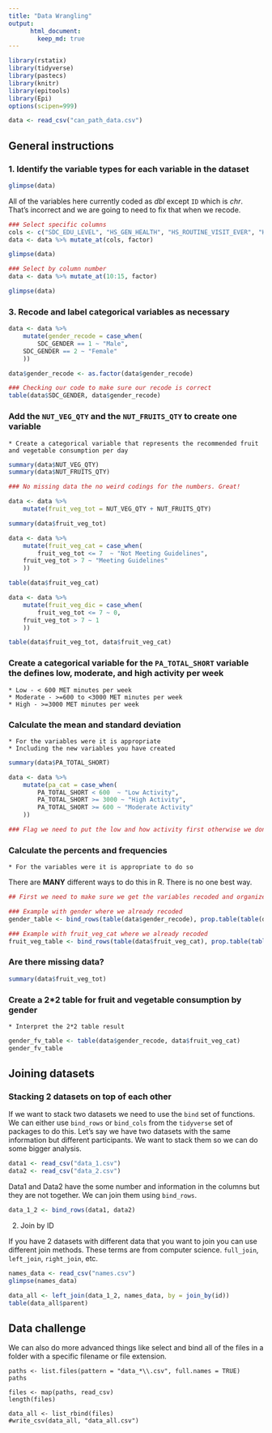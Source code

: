 ```yaml
---
title: "Data Wrangling"
output:
      html_document:
        keep_md: true
---
```


```r
library(rstatix)
library(tidyverse)
library(pastecs)
library(knitr)
library(epitools)
library(Epi)
options(scipen=999) 
```


```r
data <- read_csv("can_path_data.csv")
```

## General instructions

### 1. Identify the variable types for each variable in the dataset

```r
glimpse(data)
```

All of the variables here currently coded as _dbl_ except `ID` which is _chr_. That's incorrect and we are going to need to fix that when we recode.

```r
### Select specific columns
cols <- c("SDC_EDU_LEVEL", "HS_GEN_HEALTH", "HS_ROUTINE_VISIT_EVER", "HS_ROUTINE_VISIT_LAST", "HS_DENTAL_VISIT_EVER", "HS_DENTAL_VISIT_LAST")
data <- data %>% mutate_at(cols, factor)

```

```r
glimpse(data)
```

```r
### Select by column number
data <- data %>% mutate_at(10:15, factor)
```

```r
glimpse(data)
```

### 3. Recode and label categorical variables as necessary

```r
data <- data %>%
	mutate(gender_recode = case_when(
		SDC_GENDER == 1 ~ "Male",
    SDC_GENDER == 2 ~ "Female"
	))

data$gender_recode <- as.factor(data$gender_recode) 

### Checking our code to make sure our recode is correct
table(data$SDC_GENDER, data$gender_recode)
```

### Add the `NUT_VEG_QTY` and the `NUT_FRUITS_QTY` to create one variable
    * Create a categorical variable that represents the recommended fruit and vegetable consumption per day

```r
summary(data$NUT_VEG_QTY)
summary(data$NUT_FRUITS_QTY)

### No missing data the no weird codings for the numbers. Great! 

data <- data %>%
	mutate(fruit_veg_tot = NUT_VEG_QTY + NUT_FRUITS_QTY)

summary(data$fruit_veg_tot)

data <- data %>%
	mutate(fruit_veg_cat = case_when(
		fruit_veg_tot <= 7  ~ "Not Meeting Guidelines",
    fruit_veg_tot > 7 ~ "Meeting Guidelines"
	))

table(data$fruit_veg_cat)

data <- data %>%
	mutate(fruit_veg_dic = case_when(
		fruit_veg_tot <= 7 ~ 0,
    fruit_veg_tot > 7 ~ 1
	))

table(data$fruit_veg_tot, data$fruit_veg_cat)
```

### Create a categorical variable for the `PA_TOTAL_SHORT` variable the defines low, moderate, and high activity per week
    * Low - < 600 MET minutes per week
    * Moderate - >=600 to <3000 MET minutes per week
    * High - >=3000 MET minutes per week

### Calculate the mean and standard deviation
    * For the variables were it is appropriate
    * Including the new variables you have created
    
```r
summary(data$PA_TOTAL_SHORT)

data <- data %>%
	mutate(pa_cat = case_when(
		PA_TOTAL_SHORT < 600  ~ "Low Activity",
		PA_TOTAL_SHORT >= 3000 ~ "High Activity",
		PA_TOTAL_SHORT >= 600 ~ "Moderate Activity"
	))

### Flag we need to put the low and how activity first otherwise we don't get the right answer
```

### Calculate the percents and frequencies 
    * For the variables were it is appropriate to do so

There are __MANY__ different ways to do this in R. There is no one best way. 

```r
## First we need to make sure we get the variables recoded and organized

### Example with gender where we already recoded
gender_table <- bind_rows(table(data$gender_recode), prop.table(table(data$gender_recode)))

### Example with fruit_veg_cat where we already recoded
fruit_veg_table <- bind_rows(table(data$fruit_veg_cat), prop.table(table(data$fruit_veg_cat)))
```

### Are there missing data?

```r
summary(data$fruit_veg_tot)
```

### Create a 2*2 table for fruit and vegetable consumption by gender
    * Interpret the 2*2 table result

```r
gender_fv_table <- table(data$gender_recode, data$fruit_veg_cat)
gender_fv_table
```

## Joining datasets

### Stacking 2 datasets on top of each other

If we want to stack two datasets we need to use the `bind` set of functions. We can either use `bind_rows` or `bind_cols` from the `tidyverse` set of packages to do this. Let's say we have two datasets with the same information but different participants. We want to stack them so we can do some bigger analysis. 

```r
data1 <- read_csv("data_1.csv")
data2 <- read_csv("data_2.csv")
```

Data1 and Data2 have the some number and information in the columns but they are not together. We can join them using `bind_rows`. 

```r
data_1_2 <- bind_rows(data1, data2)
```

2. Join by ID

If you have 2 datasets with different data that you want to join you can use different join methods. These terms are from computer science. `full_join`, `left_join`, `right_join`, etc. 

```r
names_data <- read_csv("names.csv")
glimpse(names_data)

data_all <- left_join(data_1_2, names_data, by = join_by(id))
table(data_all$parent)
```

## Data challenge

We can also do more advanced things like select and bind all of the files in a folder with a specific filename or file extension. 

```{}
paths <- list.files(pattern = "data_*\\.csv", full.names = TRUE)
paths

files <- map(paths, read_csv)
length(files)

data_all <- list_rbind(files)
#write_csv(data_all, "data_all.csv")
```


